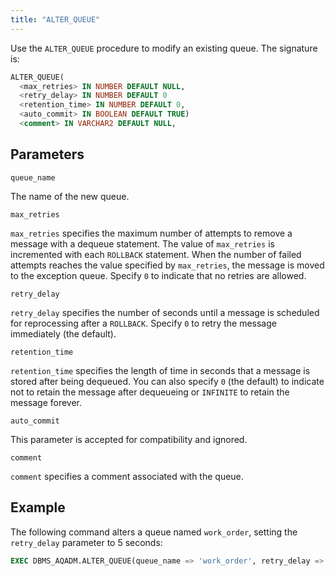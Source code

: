 ```yaml
---
title: "ALTER_QUEUE"
---
```


Use the `ALTER_QUEUE` procedure to modify an existing queue. The signature is:

```sql
ALTER_QUEUE(
  <max_retries> IN NUMBER DEFAULT NULL,
  <retry_delay> IN NUMBER DEFAULT 0
  <retention_time> IN NUMBER DEFAULT 0,
  <auto_commit> IN BOOLEAN DEFAULT TRUE)
  <comment> IN VARCHAR2 DEFAULT NULL,
```

## Parameters

`queue_name`

 The name of the new queue.

`max_retries`

 `max_retries` specifies the maximum number of attempts to remove a message with a dequeue statement. The value of `max_retries` is incremented with each `ROLLBACK` statement. When the number of failed attempts reaches the value specified by `max_retries`, the message is moved to the exception queue. Specify `0` to indicate that no retries are allowed.

`retry_delay`

 `retry_delay` specifies the number of seconds until a message is scheduled for reprocessing after a `ROLLBACK`. Specify `0` to retry the message immediately (the default).

`retention_time`

 `retention_time` specifies the length of time in seconds that a message is stored after being dequeued. You can also specify `0` (the default) to indicate not to retain the message after dequeueing or `INFINITE` to retain the message forever.

`auto_commit`

 This parameter is accepted for compatibility and ignored.

`comment`

 `comment` specifies a comment associated with the queue.

## Example

The following command alters a queue named `work_order`, setting the `retry_delay` parameter to 5 seconds:

```sql
EXEC DBMS_AQADM.ALTER_QUEUE(queue_name => 'work_order', retry_delay => 5);
```
